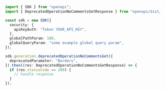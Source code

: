 ```typescript showLineNumbers copy filename="Deprecated Operation No Comments Get usage example"
import { SDK } from "openapi";
import { DeprecatedOperationNoCommentsGetResponse } from "openapi/dist/sdk/models/operations";

const sdk = new SDK({
  security: {
    apiKeyAuth: "Token YOUR_API_KEY",
  },
  globalPathParam: 100,
  globalQueryParam: "some example global query param",
});

sdk.generation.deprecatedOperationNoCommentsGet({
  deprecatedParameter: "Borders",
}).then((res: DeprecatedOperationNoCommentsGetResponse) => {
  if (res.statusCode == 200) {
    // handle response
  }
});
```
